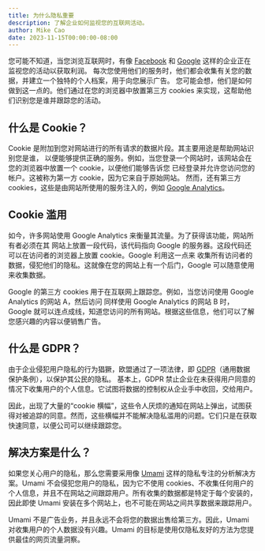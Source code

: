 ```yaml
---
title: 为什么隐私重要
description: 了解企业如何监视您的互联网活动。
author: Mike Cao
date: 2023-11-15T00:00:00-08:00
---
```


您可能不知道，当您浏览互联网时，有像 [Facebook](https://www.cnbc.com/2022/12/23/facebook-parent-meta-agrees-to-pay-725-million-to-settle-privacy-lawsuit-prompted-by-cambridge-analytica-scandal.html) 和 [Google](https://www.reuters.com/article/us-alphabet-google-privacy-lawsuit/google-faces-5-billion-lawsuit-in-u-s-for-tracking-private-internet-use-idUSKBN23933H) 这样的企业正在监视您的活动以获取利润。
每次您使用他们的服务时，他们都会收集有关您的数据，并建立一个独特的个人档案，用于向您展示广告。
您可能会想，他们是如何做到这一点的。他们通过在您的浏览器中放置第三方 cookies 来实现，这帮助他们识别您是谁并跟踪您的活动。

## 什么是 Cookie？

Cookie 是附加到您对网站进行的所有请求的数据片段。其主要用途是帮助网站识别您是谁，
以便能够提供正确的服务。例如，当您登录一个网站时，该网站会在您的浏览器中放置一个 cookie，以便他们能够告诉您
已经登录并允许您访问您的帐户。这被称为第一方 cookie，因为它来自于原始网站。
然而，还有第三方 cookies，这些是由网站所使用的服务注入的，例如 [Google Analytics](https://www.reuters.com/technology/french-watchdog-says-google-analytics-poses-data-privacy-risks-2022-02-10/)。

## Cookie 滥用

如今，许多网站使用 Google Analytics 来衡量其流量。为了获得该功能，网站所有者必须在其
网站上放置一段代码，该代码指向 Google 的服务器。这段代码还可以在访问者的浏览器上放置 cookie。Google 利用这一点来
收集所有访问者的数据，侵犯他们的隐私。这就像在您的网站上有一个后门，Google 可以随意使用来收集数据。

Google 的第三方 cookies 用于在互联网上跟踪您。例如，当您访问使用 Google Analytics 的网站 A，然后访问
同样使用 Google Analytics 的网站 B 时，Google 就可以连点成线，知道您访问的所有网站。根据这些信息，他们可以了解
您感兴趣的内容以便销售广告。

## 什么是 GDPR？

由于企业侵犯用户隐私的行为猖獗，欧盟通过了一项法律，即 [GDPR](https://gdpr-info.eu/)（通用数据保护条例），以保护其公民的隐私。 
基本上，GDPR 禁止企业在未获得用户同意的情况下收集用户的个人信息。它试图将数据的控制权从企业手中收回，交给用户。

因此，出现了大量的“cookie 横幅”，这些令人厌烦的通知在网站上弹出，试图获得对被追踪的同意。然而，这些横幅并不能解决隐私滥用的问题。它们只是在获取快速同意，以便公司可以继续跟踪您。

## 解决方案是什么？

如果您关心用户的隐私，那么您需要采用像 [Umami](https://cloud.umami.is?ref=umami-blog&title=why-privacy-matters) 这样的隐私专注的分析解决方案。Umami 不会侵犯您用户的隐私，因为它不使用 cookies、不收集任何用户的个人信息，并且不在网站之间跟踪用户。所有收集的数据都是特定于每个安装的，因此即使 Umami 安装在多个网站上，也不可能在网站之间共享数据来跟踪用户。

Umami 不是广告业务，并且永远不会将您的数据出售给第三方。因此，Umami 对收集用户的个人数据没有兴趣。Umami 的目标是使用仅隐私友好的方法为您提供最佳的网页流量洞察。